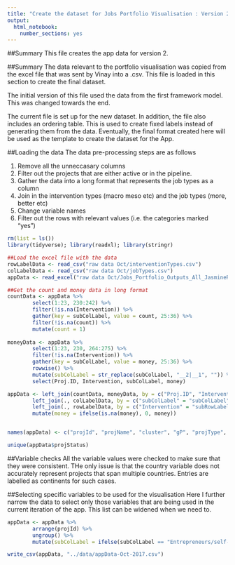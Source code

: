 ```yaml
---
title: "Create the dataset for Jobs Portfolio Visualisation : Version 2"
output: 
  html_notebook: 
    number_sections: yes
---
```

##Summary
This file creates the app data for version 2.

##Summary
The data relevant to the portfolio visualisation was copied from the excel file that was sent by Vinay into a .csv. This file is loaded in this section to create the final dataset.

The initial version of this file used the data from the first framework model. This was changed towards the end. 

The current file is set up for the new dataset. In addition, the file also includes an ordering table. This is used to create fixed labels instead of generating them from the data. Eventually, the final format created here will be used as the template to create the dataset for the App.

##Loading the data
The data pre-processing steps are as follows

1. Remove all the unneccasary columns
2. Filter out the projects that are either active or in the pipeline.
3. Gather the data into a long format that represents the job types as a column
4. Join in the intervention types (macro meso etc) and the job types (more, better etc)
5. Change variable names
6. Filter out the rows with relevant values (i.e. the categories marked "yes")

```r
rm(list = ls())
library(tidyverse); library(readxl); library(stringr)

##Load the excel file with the data
rowLabelData <- read_csv("raw data Oct/interventionTypes.csv")
colLabelData <- read_csv("raw data Oct/jobTypes.csv")
appData <- read_excel("raw data Oct/Jobs_Portfolio_Outputs_All_JasmineRabia_For Visualization_08-08-17. (Edited).xlsx", sheet = 3, skip = 2)

##Get the count and money data in long format
countData <- appData %>% 
        select(1:23, 230:242) %>% 
        filter(!is.na(Intervention)) %>% 
        gather(key = subColLabel, value = count, 25:36) %>% 
        filter(!is.na(count)) %>% 
        mutate(count = 1)
        
moneyData <- appData %>% 
        select(1:23, 230, 264:275) %>% 
        filter(!is.na(Intervention)) %>% 
        gather(key = subColLabel, value = money, 25:36) %>% 
        rowwise() %>% 
        mutate(subColLabel = str_replace(subColLabel, "__2|__1", "")) %>% 
        select(Proj.ID, Intervention, subColLabel, money)

appData <- left_join(countData, moneyData, by = c("Proj.ID", "Intervention", "subColLabel")) %>% 
        left_join(., colLabelData, by = c("subColLabel" = "subColLabel")) %>% 
        left_join(., rowLabelData, by = c("Intervention" = "subRowLabel")) %>% 
        mutate(money = ifelse(is.na(money), 0, money))


names(appData) <- c("projId", "projName", "cluster", "gP", "projType", "projFY", "projApproval", "projRegion", "projCountry", "countryClassification", "IBRDCommit", "IDACommit", "totalCommit", "projProductLineKey", "projProductLine", "projOutputKey", "projOutputType", "projStatus", "projContribGPs", "projCCSA", "objective", "description", "projURL", "subRowLabel", "subColLabel", "count", "money","mainColLabel", "mainRowLabel")

unique(appData$projStatus)
```

##Variable checks
All the variable values were checked to make sure that they were consistent. THe only issue is that the country variable does not accurately represent projects that span multiple countries. Entries are labelled as continents for such cases.

##Selecting specific variables to be used for the visualisation
Here I further narrow the data to select only those variables that are being used in the current iteration of the app. This list can be widened when we need to.

```r
appData <- appData %>%
        arrange(projId) %>% 
        ungroup() %>%
        mutate(subColLabel = ifelse(subColLabel == "Entrepreneurs/self-employed", "Entrepreneurs/ self-employed", subColLabel))

write_csv(appData, "../data/appData-Oct-2017.csv")

```

